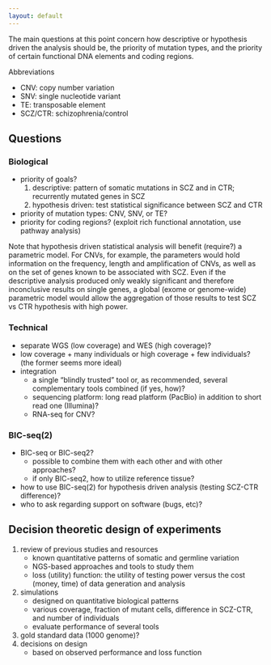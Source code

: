 ```yaml
---
layout: default
---
```


The main questions at this point concern how descriptive or hypothesis driven the analysis should be, the priority of mutation types, and the priority of certain functional DNA elements and coding regions.

Abbreviations

* CNV: copy number variation
* SNV: single nucleotide variant
* TE: transposable element
* SCZ/CTR: schizophrenia/control

## Questions

### Biological

* priority of goals?
    1. descriptive: pattern of somatic mutations in SCZ and in CTR; recurrently mutated genes in SCZ
    1. hypothesis driven: test statistical significance between SCZ and CTR
* priority of mutation types: CNV, SNV, or TE?
* priority for coding regions? (exploit rich functional annotation, use pathway analysis)

Note that hypothesis driven statistical analysis will benefit (require?) a parametric model.
For CNVs, for example, the parameters would hold information on the frequency,
length and amplification of CNVs, as well as on the set of genes known to be
associated with SCZ.  Even if the descriptive analysis produced only weakly
significant and therefore inconclusive results on single genes, a global (exome
or genome-wide) parametric model would allow the aggregation of those results
to test SCZ vs CTR hypothesis with high power.

### Technical

* separate WGS (low coverage) and WES (high coverage)?
* low coverage + many individuals or high coverage + few individuals? (the former seems more ideal)
* integration
    * a single "blindly trusted" tool or, as recommended, several complementary tools combined (if yes, how)?
    * sequencing platform: long read platform (PacBio) in addition to short read one (Illumina)?
    * RNA-seq for CNV?

### BIC-seq(2)

* BIC-seq or BIC-seq2?
    * possible to combine them with each other and with other approaches?
    * if only BIC-seq2, how to utilize reference tissue?
* how to use BIC-seq(2) for hypothesis driven analysis (testing SCZ-CTR difference)?
* who to ask regarding support on software (bugs, etc)?

## Decision theoretic design of experiments

1. review of previous studies and resources
    * known quantitative patterns of somatic and germline variation
    * NGS-based approaches and tools to study them
    * loss (utility) function: the utility of testing power versus the cost (money, time) of data generation and analysis
1. simulations
    * designed on quantitative biological patterns
    * various coverage, fraction of mutant cells, difference in SCZ-CTR, and number of individuals
    * evaluate performance of several tools
1. gold standard data (1000 genome)?
1. decisions on design
    * based on observed performance and loss function
